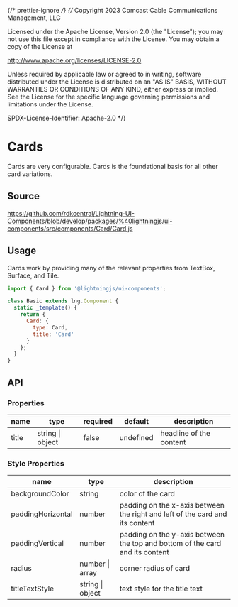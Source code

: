 ﻿{/* prettier-ignore */}
{/*
Copyright 2023 Comcast Cable Communications Management, LLC

Licensed under the Apache License, Version 2.0 (the "License");
you may not use this file except in compliance with the License.
You may obtain a copy of the License at

http://www.apache.org/licenses/LICENSE-2.0

Unless required by applicable law or agreed to in writing, software
distributed under the License is distributed on an "AS IS" BASIS,
WITHOUT WARRANTIES OR CONDITIONS OF ANY KIND, either express or implied.
See the License for the specific language governing permissions and
limitations under the License.

SPDX-License-Identifier: Apache-2.0
\*/}


<Meta title="Components/Card" />

# Cards

Cards are very configurable. Cards is the foundational basis for all other card variations.

## Source

https://github.com/rdkcentral/Lightning-UI-Components/blob/develop/packages/%40lightningjs/ui-components/src/components/Card/Card.js

## Usage

Cards work by providing many of the relevant properties from TextBox, Surface, and Tile.

```js
import { Card } from '@lightningjs/ui-components';

class Basic extends lng.Component {
  static _template() {
    return {
      Card: {
        type: Card,
        title: 'Card'
      }
    };
  }
}
```

## API

### Properties

| name  | type             | required | default   | description             |
| ----- | ---------------- | -------- | --------- | ----------------------- |
| title | string \| object | false    | undefined | headline of the content |

### Style Properties

| name              | type             | description                                                                  |
| ----------------- | ---------------- | ---------------------------------------------------------------------------- |
| backgroundColor   | string           | color of the card                                                            |
| paddingHorizontal | number           | padding on the x-axis between the right and left of the card and its content |
| paddingVertical   | number           | padding on the y-axis between the top and bottom of the card and its content |
| radius            | number \| array  | corner radius of card                                                        |
| titleTextStyle    | string \| object | text style for the title text                                                |
